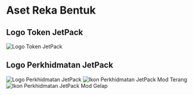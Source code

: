 # Aset Reka Bentuk

## Logo Token JetPack

![Logo Token JetPack](/images/jetpack.svg)

## Logo Perkhidmatan JetPack

![Logo Perkhidmatan JetPack](/images/jetpack_image.png)
![Ikon Perkhidmatan JetPack Mod Terang](/images/jetpack_logo.svg)
![Ikon Perkhidmatan JetPack Mod Gelap](/images/jetpack_logo_dark.svg)